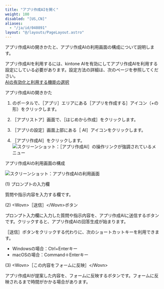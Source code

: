 ```yaml
---
title: "アプリ作成AIを開く"
weight: 100
disabled: "[US,CN]"
aliases:
  - "/ja/id/040891"
layout: "@/layouts/PageLayout.astro"
---
```




アプリ作成AIの開きかたと、アプリ作成AIの利用画面の構成について説明します。

<Note>

アプリ作成AIを利用するには、kintone AIを有効にしてアプリ作成AIを利用する設定にしている必要があります。設定方法の詳細は、次のページを参照してください。  
[<Kintone /> AIの有効化と利用する機能の選択](/k/ja/id/040869.html)

</Note>

<Heading id="enhance_usage_open_app_creation_10">アプリ作成AIの開きかた</Heading>

1. <Kintone />のポータルで、<Wovn>［アプリ］</Wovn>エリアにある<Wovn>［アプリを作成する］</Wovn>アイコン（+の形）をクリックします。

1. <Wovn>［<Kintone />アプリストア］</Wovn>画面で、<Wovn>［はじめから作成］</Wovn>をクリックします。

1. <Wovn>［アプリの設定］</Wovn>画面上部にある<Wovn>［<Kintone /> AI］</Wovn>アイコンをクリックします。

1. <Wovn>［アプリ作成AI］</Wovn>をクリックします。  
   <Img src="/k/kintone/img-ja/open_app_creation_01.png" alt="スクリーンショット：［アプリ作成AI］の操作リンクが強調されているメニュー" />

<Heading id="enhance_usage_open_app_creation_20">アプリ作成AIの利用画面の構成</Heading>

<Img src="/k/kintone/img-ja/open_app_creation_02.png" alt="スクリーンショット：アプリ作成AIの利用画面" />

<Heading level={3} id="enhance_usage_open_app_creation_2010">(1) プロンプトの入力欄</Heading>

質問や指示内容を入力する欄です。

<Heading level={3} id="enhance_usage_open_app_creation_2020">(2) &lt;Wovn&gt;［送信］&lt;/Wovn&gt;ボタン</Heading>

プロンプト入力欄に入力した質問や指示内容を、アプリ作成AIに送信するボタンです。クリックすると、アプリ作成AIの回答生成が始まります。

<Hint>

<Wovn>［送信］</Wovn>ボタンをクリックする代わりに、次のショートカットキーを利用できます。

* Windowsの場合：Ctrl+Enterキー
* macOSの場合：Command＋Enterキー

</Hint>

<Heading level={3} id="enhance_usage_open_app_creation_2030">(3) &lt;Wovn&gt;［この内容をフォームに反映］&lt;/Wovn&gt;</Heading>

アプリ作成AIが提案した内容を、フォームに反映するボタンです。フォームに反映されるまで時間がかかる場合があります。
